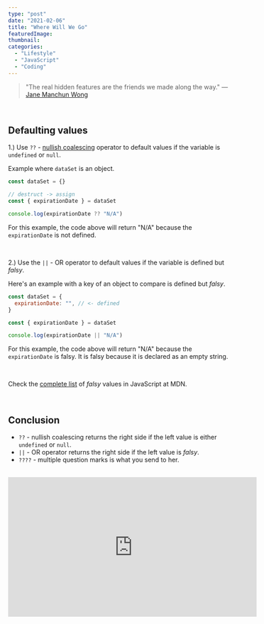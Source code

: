 ```yaml
---
type: "post"
date: "2021-02-06"
title: "Where Will We Go"
featuredImage:
thumbnail:
categories:
  - "Lifestyle"
  - "JavaScript"
  - "Coding"
---
```


> "The real hidden features are the friends we made along the way."
> &mdash; [Jane Manchun Wong](https://twitter.com/wongmjane)

<br />

## Defaulting values

1.) Use `??` - [nullish coalescing](https://developer.mozilla.org/en-US/docs/Web/JavaScript/Reference/Operators/Nullish**coalescing**operator) operator to default values if the variable is `undefined` or `null`.

Example where `dataSet` is an object.

```javascript
const dataSet = {}

// destruct -> assign
const { expirationDate } = dataSet

console.log(expirationDate ?? "N/A")
```

For this example, the code above will return "N/A" because the `expirationDate` is not defined.

<br />

2.) Use the `||` - OR operator to default values if the variable is defined but _falsy_.

Here's an example with a key of an object to compare is defined but _falsy_.

```javascript
const dataSet = {
  expirationDate: "", // <- defined
}

const { expirationDate } = dataSet

console.log(expirationDate || "N/A")
```

For this example, the code above will return "N/A" because the `expirationDate` is falsy. It is falsy because it is declared as an empty string.

<br />

Check the [complete list](https://developer.mozilla.org/en-US/docs/Glossary/Falsy) of _falsy_ values in JavaScript at MDN.

<br />

## Conclusion

- `??` - nullish coalescing returns the right side if the left value is either `undefined` or `null`.
- `||` - OR operator returns the right side if the left value is _falsy_.
- `????` - multiple question marks is what you send to her.

<br />

<div className="responsive-embed responsive-embed-md">
  <iframe
    width="560"
    height="315"
    src="https://www.youtube.com/embed/jBB7qCGq5kI"
    frameborder="0"
    allow="accelerometer; autoplay; clipboard-write; encrypted-media; gyroscope; picture-in-picture"
    allowfullscreen
  ></iframe>
</div>
